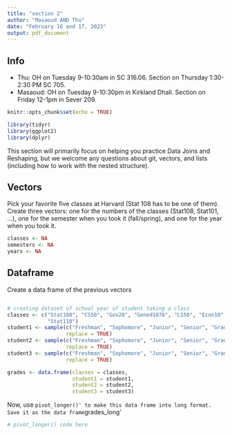 ```yaml
---
title: "section 2"
author: "Masaoud AND Thu"
date: "February 16 and 17, 2023"
output: pdf_document
---
```


## Info

- Thu: OH on Tuesday 9-10:30am in SC 316.06. Section on Thursday 1:30-2:30 PM SC 705.
- Masaoud: OH on Tuesday 9-10:30pm in Kirkland Dhall. Section on Friday 12-1pm in Sever 209.

\newpage

```r
knitr::opts_chunk$set(echo = TRUE)
```

```r
library(tidyr)
library(ggplot2)
library(dplyr)
```

This section will primarily focus on helping you practice Data Joins and Reshaping, but we welcome any questions about git, vectors, and lists (including how to work with the nested structure).

## Vectors

Pick your favorite five classes at Harvard (Stat 108 has to be one of them). Create three vectors: one for the numbers of the classes (Stat108, Stat101, ...), one for the semester when you took it (fall/spring), and one for the year when you took it. 


```r
classes <- NA
semesters <- NA
years <- NA
```

## Dataframe

Create a data frame of the previous vectors

```r

```

```r
# creating dataset of school year of student taking a class
classes <- c("Stat108", "CS50", "Gov20", "Gened1076", "LS50", "Econ10", "SCRB188", 
             "Stat110")
student1 <- sample(c("Freshman", "Sophomore", "Junior", "Senior", "Grad"), 8,  
                   replace = TRUE)
student2 <- sample(c("Freshman", "Sophomore", "Junior", "Senior", "Grad"), 8,  
                   replace = TRUE)
student3 <- sample(c("Freshman", "Sophomore", "Junior", "Senior", "Grad"), 8,  
                   replace = TRUE)

grades <- data.frame(classes = classes,
                     student1 = student1,
                     student2 = student2, 
                     student3 = student3)
```

Now, use `pivot_longer()' to make this data frame into long format. Save it as the data frame `grades_long'

```r
# pivot_longer() code here
```




